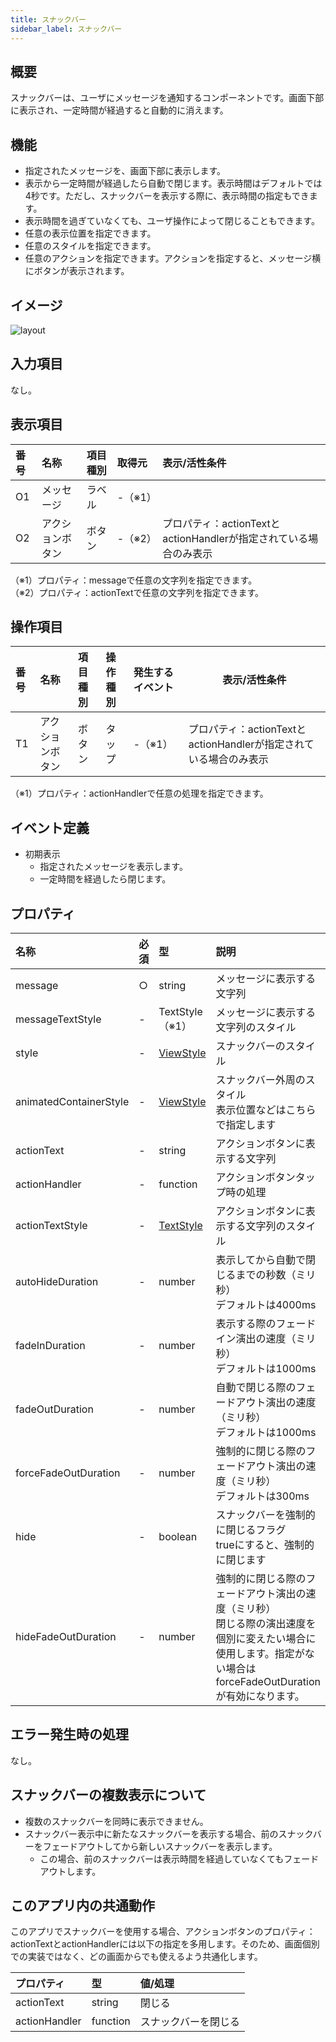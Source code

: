 ```yaml
---
title: スナックバー
sidebar_label: スナックバー
---
```

## 概要

スナックバーは、ユーザにメッセージを通知するコンポーネントです。画面下部に表示され、一定時間が経過すると自動的に消えます。

## 機能

- 指定されたメッセージを、画面下部に表示します。
- 表示から一定時間が経過したら自動で閉じます。表示時間はデフォルトでは4秒です。ただし、スナックバーを表示する際に、表示時間の指定もできます。
- 表示時間を過ぎていなくても、ユーザ操作によって閉じることもできます。
- 任意の表示位置を指定できます。
- 任意のスタイルを指定できます。
- 任意のアクションを指定できます。アクションを指定すると、メッセージ横にボタンが表示されます。

## イメージ

![layout](./layout.drawio.png)

## 入力項目

なし。

## 表示項目

| 番号 | 名称          | 項目種別    | 取得元               | 表示/活性条件                                 |
|:----|:--------------|:-----------|:--------------------|:--------------------------------------------|
| O1  | メッセージ      | ラベル     | -（※1）               |                                            |
| O2  | アクションボタン  | ボタン      | -（※2）              | プロパティ：actionTextとactionHandlerが指定されている場合のみ表示 |
（※1）プロパティ：messageで任意の文字列を指定できます。<br />
（※2）プロパティ：actionTextで任意の文字列を指定できます。

## 操作項目

| 番号 | 名称        | 項目種別    | 操作種別   | 発生するイベント   | 表示/活性条件                               |
|:----|:------------|:-----------|:----------|:----------------|-------------------------------------------|
| T1  | アクションボタン | ボタン    | タップ    | -（※1）| プロパティ：actionTextとactionHandlerが指定されている場合のみ表示 |
（※1）プロパティ：actionHandlerで任意の処理を指定できます。

## イベント定義

- 初期表示
  - 指定されたメッセージを表示します。
  - 一定時間を経過したら閉じます。

## プロパティ

| 名称           | 必須 | 型     | 説明                                                   |
|:--------------|:-----|:-------|:------------------------------------------------------|
| message       | ○    | string | メッセージに表示する文字列                                |
| messageTextStyle       | -    | TextStyle（※1）| メッセージに表示する文字列のスタイル        |
| style       | -    | [ViewStyle][] | スナックバーのスタイル                               |
| animatedContainerStyle       | -    | [ViewStyle][] | スナックバー外周のスタイル<br />表示位置などはこちらで指定します |
| actionText       | -    | string | アクションボタンに表示する文字列                       |
| actionHandler       | -    | function | アクションボタンタップ時の処理            |
| actionTextStyle       | -    | [TextStyle][] | アクションボタンに表示する文字列のスタイル           |
| autoHideDuration       | -    | number | 表示してから自動で閉じるまでの秒数（ミリ秒）<br />デフォルトは4000ms   |
| fadeInDuration       | -    | number | 表示する際のフェードイン演出の速度（ミリ秒）<br />デフォルトは1000ms                         |
| fadeOutDuration       | -    | number | 自動で閉じる際のフェードアウト演出の速度（ミリ秒）<br />デフォルトは1000ms                    |
| forceFadeOutDuration       | -    | number | 強制的に閉じる際のフェードアウト演出の速度（ミリ秒）<br />デフォルトは300ms              |
| hide       | -    | boolean | スナックバーを強制的に閉じるフラグ<br />trueにすると、強制的に閉じます |
| hideFadeOutDuration       | -    | number | 強制的に閉じる際のフェードアウト演出の速度（ミリ秒）<br />閉じる際の演出速度を個別に変えたい場合に使用します。指定がない場合はforceFadeOutDurationが有効になります。 |

## エラー発生時の処理

なし。

## スナックバーの複数表示について

- 複数のスナックバーを同時に表示できません。
- スナックバー表示中に新たなスナックバーを表示する場合、前のスナックバーをフェードアウトしてから新しいスナックバーを表示します。
  - この場合、前のスナックバーは表示時間を経過していなくてもフェードアウトします。

## このアプリ内の共通動作

このアプリでスナックバーを使用する場合、アクションボタンのプロパティ：actionTextとactionHandlerには以下の指定を多用します。そのため、画面個別での実装ではなく、どの画面からでも使えるよう共通化します。

| プロパティ      | 型       | 値/処理                                             |
|:--------------|:---------|:---------------------------------------------------|
| actionText    | string   | 閉じる                                              |
| actionHandler | function | スナックバーを閉じる                                  |

<!-- link定義を使う場合は以下に記載する -->
[ViewStyle]: https://reactnative.dev/docs/view-style-props
[TextStyle]: https://reactnative.dev/docs/text-style-props

